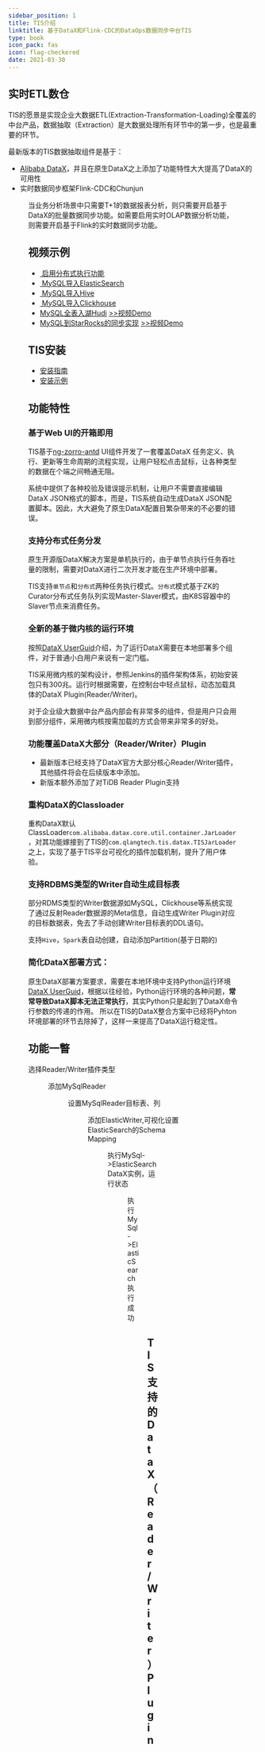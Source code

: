 ```yaml
---
sidebar_position: 1
title: TIS介绍
linktitle: 基于DataX和Flink-CDC的DataOps数据同步中台TIS
type: book
icon_pack: fas
icon: flag-checkered
date: 2021-03-30
---
```







## 实时ETL数仓

TIS的愿景是实现企业大数据ETL(Extraction-Transformation-Loading)全覆盖的中台产品，数据抽取（Extraction）是大数据处理所有环节中的第一步，也是最重要的环节。

最新版本的TIS数据抽取组件是基于：
* [Alibaba DataX](https://github.com/alibaba/DataX)，并且在原生DataX之上添加了功能特性大大提高了DataX的可用性
* 实时数据同步框架Flink-CDC和Chunjun

<Figure img={require('./images/tis/tis-synoptic.jpg')}/>

当业务分析场景中只需要T+1的数据报表分析，则只需要开启基于DataX的批量数据同步功能。如需要启用实时OLAP数据分析功能，则需要开启基于Flink的实时数据同步功能。


## 视频示例


* [<i class="fa fa-film" aria-hidden="true"></i>&nbsp;启用分布式执行功能](https://www.bilibili.com/video/BV1Cq4y1D7z4?share_source=copy_web)
* [<i class="fa fa-film" aria-hidden="true"></i>&nbsp;MySQL导入ElasticSearch](https://www.bilibili.com/video/BV1G64y1B7wm?share_source=copy_web)
* [<i class="fa fa-film" aria-hidden="true"></i>&nbsp;MySQL导入Hive](https://www.bilibili.com/video/BV1Vb4y1z7DN?share_source=copy_web)
* [<i class="fa fa-film" aria-hidden="true"></i>&nbsp;MySQL导入Clickhouse](https://www.bilibili.com/video/BV1x64y1B7V8/)
* [MySQL全表入湖Hudi](./example/mysql-hudi.mdx) [>>视频Demo](https://www.bilibili.com/video/BV1FF411L7Wh/?zw&vd_source=fb348e27d4839f46057045d150b06dce)
* [MySQL到StarRocks的同步实现](./example/mysql-sync-starrocks.mdx) [>>视频Demo](https://www.bilibili.com/video/BV1Ah411x7J8/?zw&vd_source=fb348e27d4839f46057045d150b06dce)

## TIS安装

* [安装指南](./install/tis/uber)
* [安装示例](https://www.bilibili.com/video/BV18q4y1p73B/)



## 功能特性

### <i class="fa fa-star" aria-hidden="true"></i>基于Web UI的开箱即用

  TIS基于[ng-zorro-antd](https://ng.ant.design/docs/introduce/zh) UI组件开发了一套覆盖DataX 任务定义、执行、更新等生命周期的流程实现，让用户轻松点击鼠标，让各种类型的数据在个端之间畅通无阻。

  系统中提供了各种校验及错误提示机制，让用户不需要直接编辑DataX JSON格式的脚本，而是，TIS系统自动生成DataX JSON配置脚本。因此，大大避免了原生DataX配置目繁杂带来的不必要的错误。

### <i class="fa fa-star" aria-hidden="true"></i>支持分布式任务分发

  原生开源版DataX解决方案是单机执行的，由于单节点执行任务吞吐量的限制，需要对DataX进行二次开发才能在生产环境中部署。

  TIS支持`单节点`和`分布式`两种任务执行模式。`分布式`模式基于ZK的Curator分布式任务队列实现Master-Slaver模式，由K8S容器中的Slaver节点来消费任务。


### <i class="fa fa-star" aria-hidden="true"></i>全新的基于微内核的运行环境

  按照[DataX UserGuid](https://github.com/alibaba/DataX/blob/master/userGuid.md)介绍，为了运行DataX需要在本地部署多个组件，对于普通小白用户来说有一定门槛。

  TIS采用微内核的架构设计，参照Jenkins的插件架构体系，初始安装包只有300兆。运行时根据需要，在控制台中轻点鼠标，动态加载具体的DataX Plugin(Reader/Writer)。

  对于企业级大数据中台产品内部会有非常多的组件，但是用户只会用到部分组件，采用微内核按需加载的方式会带来非常多的好处。


### <i class="fa fa-star" aria-hidden="true"></i>功能覆盖DataX大部分（Reader/Writer）Plugin

- 最新版本已经支持了DataX官方大部分核心Reader/Writer插件，其他插件将会在后续版本中添加。
- 新版本额外添加了对TiDB Reader Plugin支持

### <i class="fa fa-star" aria-hidden="true"></i>重构DataX的Classloader

重构DataX默认ClassLoader`com.alibaba.datax.core.util.container.JarLoader`，对其功能嫁接到了TIS的`com.qlangtech.tis.datax.TISJarLoader`之上，实现了基于TIS平台可视化的插件加载机制，提升了用户体验。

### <i class="fa fa-star" aria-hidden="true"></i>支持RDBMS类型的Writer自动生成目标表

  部分RDMS类型的Writer数据源如MySQL，Clickhouse等系统实现了通过反射Reader数据源的Meta信息，自动生成Writer Plugin对应的目标数据表，免去了手动创建Writer目标表的DDL语句。

  支持`Hive`，`Spark`表自动创建，自动添加Partition(基于日期的)

### <i class="fa fa-star" aria-hidden="true"></i>简化DataX部署方式：

  原生DataX部署方案要求，需要在本地环境中支持Python运行环境[DataX UserGuid](https://github.com/alibaba/DataX/blob/master/userGuid.md)，根据以往经验，Python运行环境的各种问题，**常常导致DataX脚本无法正常执行**，其实Python只是起到了DataX命令行参数的传递的作用。
  所以在TIS的DataX整合方案中已经将Pyhton环境部署的环节去除掉了，这样一来提高了DataX运行稳定性。

## 功能一瞥

选择Reader/Writer插件类型

<Figure img={require('./enhance-extra/datax-add-step2.png')} />



添加MySqlReader

<Figure img={require('./enhance-extra/add-mysql-reader.png')} />

设置MySqlReader目标表、列

<Figure img={require('./enhance-extra/select-tab-cols.png')} />

添加ElasticWriter,可视化设置ElasticSearch的Schema Mapping

<Figure img={require('./enhance-extra/add-elastic-writer.png')} />

执行MySql->ElasticSearch DataX实例，运行状态

<Figure img={require('./enhance-extra/datax-exec-status.png')} />

执行MySql->ElasticSearch 执行成功

<Figure img={require('./enhance-extra/datax-exec-success.png')} />

## <i class="fa fa-eercast" aria-hidden="true"></i>TIS支持的DataX（Reader/Writer）Plugin

<SourceSinkTable />


<Contact/>

